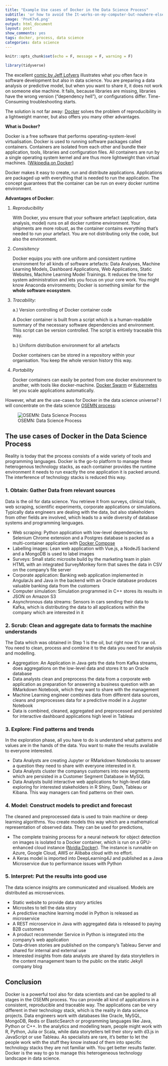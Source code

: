 ```yaml
---
title: "Example Use cases of Docker in the Data Science Process"
subtitle: 'or how to avoid the It-works-on-my-computer-but-nowhere-else-problem'
image: 'PnvK7v6.png'
output: html_document
layout: post
show_comments: yes
tags: docker, process, data science
categories: data science
---
```


```r
knitr::opts_chunk$set(echo = F, message = F, warning = F)
```

```r
library(tidyverse)
```


The excellent [comic by Jeff Lofvers](http://donthitsave.com/comic/2016/07/15/it-works-on-my-computer) 
illustrates what you often face in software development but also in data science. You are preparing a data analysis or predictive model, 
but when you want to share it, it does not work on someone else machine. It fails, 
because libraries are missing, libraries have the wrong version ("dependency hell"), or configurations differ. Time-Consuming troubleshooting starts.

The solution is not far away: [Docker](https://www.docker.com/) solves the problem of reproducibility in a lightweight manner, but also offers you many other advantages. 

__What is Docker?__

Docker is a free software that performs operating-system-level virtualisation.
Docker is used to running software packages called containers. Containers are isolated from each other and bundle their application, tools, libraries and configuration files. All containers are run by a single operating system kernel and are thus more lightweight than virtual machines. [[Wikipedia on Docker](https://en.wikipedia.org/wiki/Docker_(software))]

Docker makes it easy to create, run and distribute applications. Applications are packaged up with everything that is needed to run the application. The concept guarantees that the container can be run on every docker runtime environment.

__Advantages of Docker__:

1. _Reproducibility_

    With Docker, you ensure that your software artefact (application, data analysis, model) runs on all docker runtime environment. Your shipments are more robust, as the container contains everything that's needed to run your artefact. You are not distributing only the code, but also the environment.

2. _Consisitency_

    Docker equips you with one uniform and consistent runtime environment for all kinds of software artefacts: Data Analyses, Machine Learning Models, Dashboard Applications, Web Applications, Static Websites, Machine Learning Model Trainings. It reduces the time for system administration and lets you focus on your core work. You might know Anaconda environments; Docker is something similar for the __whole software ecosystem__.

3. _Tracability:_ 

    a.) Version controlling of Docker container code

    A Docker container is built from a script which is a human-readable summary of the necessary software dependencies and environment. This script can be version controlled. The script is entirely traceable this way.


    b.) Uniform distribution environment for all artefacts

    Docker containers can be stored in a repository within your organisation. You keep the whole version history this way.

4. _Portability_

    Docker containers can easily be ported from one docker environment to another, with tools like docker-machine.  [Docker Swarm](https://docs.docker.com/engine/swarm/) or [Kubernetes](https://kubernetes.io/) let you scale applications automatically.


However, what are the use-cases for Docker in the data science universe? I will concentrate on the data science [OSEMN process](https://www.thelead.io/data-science/5-steps-to-a-data-science-project-lifecycle): 



![OSEMN: Data Science Process](https://www.thelead.io/wp-content/uploads/2019/01/data-science-process-OSEMN-framework.jpg)



## The use cases of Docker in the Data Science Process

Reality is today that the process consists of a wide variety of tools and programming languages. Docker is the go-to platform to manage these heterogenous technology stacks, as each container provides the runtime environment it needs to run exactly the one application it is packed around. The interference of technology stacks is reduced this way.

### 1. Obtain: Gather Data from relevant sources

Data is the oil for data science. You retrieve it from surveys, clinical trials, web scraping, scientific experiments, corporate applications or simulations. Typically data engineers are dealing with the data, but also stakeholders from other fields are involved, which leads to a wide diversity of database systems and programming languages.  

  - Web scraping: Python application with low-level dependencies to Selenium Chrome extension and a Postgres database is packed as a multi-container application with [Docker Compose](https://docs.docker.com/compose/)
  - Labelling images: Lean web application with Vue.js, a NodeJS backend and a MongoDB is used to label images
  - Surveys: Small static microsite build by the marketing team  in plain HTML with an integrated SurveyMonkey form that saves the data in CSV on the company's file server
  - Corporate application: Banking web application implemented in AngularJs and Java in the backend with an Oracle database produces valuable banking data from the customers
  - Computer simulation: Simulation programmed in C++ stores its results in JSON on Amazon S3 
  - Asynchronous data streams:  Sensors in cars sending their data to Kafka, which is distributing the data to all applications within the company which are interested in it

### 2. Scrub: Clean and aggregate data to formats the machine understands

The Data which was obtained in Step 1 is the oil, but right now it's raw oil. You need to clean, process and combine it to the data you need for analysis and modelling.

  - Aggregation: An Application in Java gets the data from Kafka streams, does aggregations on the low-level data and stores it to an Oracle database
  - Data analysts clean and preprocess the data from a corporate web application as preparation for answering a business question with an RMarkdown Notebook, which they want to share with the management
  - Machine Learning engineer combines data from different data sources, cleans and preprocesses data for a predictive model in a Juypter Notebook 
  - Data is combined, cleaned, aggregated and preprocessed and persisted for interactive dashboard applications high level in Tableau
  

### 3. Explore: Find patterns and trends

In the exploration phase, all you have to do is understand what patterns and values are in the hands of the data. You want to make the results available to everyone interested.


  - Data Analysts are creating Jupyter or RMarkdown Notebooks to answer a question they need to share with everyone interested in it.
  - Data Analysts cluster the companys customers into new segments which are persisted in a Customer Segment Database in MySQL
  - Data Analysts build interactive web applications for high-level data exploring for interested stakeholders in R Shiny, Dash, Tableau or Kibana. This way managers can find patterns on their own.
  

### 4. Model: Construct models to predict and forecast

The cleaned and preprocessed data is used to train machine or deep learning algorithms. You create models this way which are a mathematical representation of observed data. They can be used for predictions,

- The complete training process for a neural network for object detection on images is isolated to a Docker container, which is run on a GPU-enhanced cloud instance ([Nvidia Docker](https://github.com/NVIDIA/nvidia-docker)). The instance is runnable on Azure, Google Cloud, AWS or Alibaba cloud with no effort.
- A Keras model is imported into DeepLearning4J and published as a Java Microservice due to performance issues with Python

### 5. Interpret: Put the results into good use

The data science insights are communicated and visualised. Models are distributed as microservices.

- Static website to provide data story articles
- Microsites to tell the data story
- A predictive machine learning model in Python is released as microservice
- A REST microservice  in Java with aggregated data is released to paying B2B customers
- A product recommender Service in Python is integrated into the company's web application
- Data-driven stories are  published on the company's Tableau Server and shared for internal and external use
- Interested insights from data analysts are shared by data storytellers in the content management team to the public on the static Jekyll company blog


## Conclusion

Docker is a powerful tool also for data scientists and can be applied to all stages in the OSEMN process. You can provide all kind of applications in a consistent, reproducible and traceable way. The applications can be very different in their technology stack, which is the reality in data science projects. Data engineers work with databases like Oracle, MySQL, MongoDB, Redis or ElasticSearch or programming languages like Java, Python or C++. In the analytics and modelling team, people might work with R, Python, Julia or Scala, while data storytellers tell their story with d3.js in JavaScript or use Tableau. As specialists are rare, it's better to let the people work with the stuff they know instead of them into specific technology stacks they are not familiar with. You get better results faster. Docker is the way to go to manage this heterogeneous technology landscape in data science.
